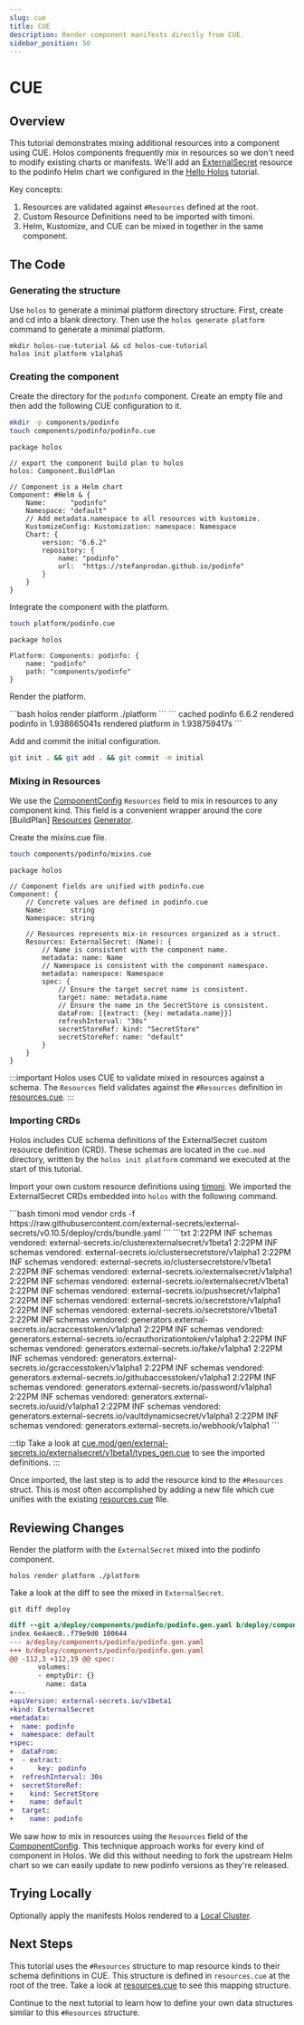 ```yaml
---
slug: cue
title: CUE
description: Render component manifests directly from CUE.
sidebar_position: 50
---
```



# CUE

## Overview

This tutorial demonstrates mixing additional resources into a component using
CUE.  Holos components frequently mix in resources so we don't need to modify
existing charts or manifests.  We'll add an [ExternalSecret] resource to the
podinfo Helm chart we configured in the [Hello Holos] tutorial.

Key concepts:

1. Resources are validated against `#Resources` defined at the root.
2. Custom Resource Definitions need to be imported with timoni.
3. Helm, Kustomize, and CUE can be mixed in together in the same component.

## The Code

### Generating the structure

Use `holos` to generate a minimal platform directory structure.  First, create
and cd into a blank directory. Then use the `holos generate platform` command to
generate a minimal platform.

```shell
mkdir holos-cue-tutorial && cd holos-cue-tutorial
holos init platform v1alpha5
```

### Creating the component

Create the directory for the `podinfo` component.  Create an empty file and then
add the following CUE configuration to it.

```bash
mkdir -p components/podinfo
touch components/podinfo/podinfo.cue
```
```cue showLineNumbers
package holos

// export the component build plan to holos
holos: Component.BuildPlan

// Component is a Helm chart
Component: #Helm & {
	Name:      "podinfo"
	Namespace: "default"
	// Add metadata.namespace to all resources with kustomize.
	KustomizeConfig: Kustomization: namespace: Namespace
	Chart: {
		version: "6.6.2"
		repository: {
			name: "podinfo"
			url:  "https://stefanprodan.github.io/podinfo"
		}
	}
}
```

Integrate the component with the platform.

```bash
touch platform/podinfo.cue
```
```cue showLineNumbers
package holos

Platform: Components: podinfo: {
	name: "podinfo"
	path: "components/podinfo"
}
```

Render the platform.

<Tabs groupId="tutorial-hello-render-manifests">
  <TabItem value="command" label="Command">
```bash
holos render platform ./platform
```
  </TabItem>
  <TabItem value="output" label="Output">
```
cached podinfo 6.6.2
rendered podinfo in 1.938665041s
rendered platform in 1.938759417s
```
  </TabItem>
</Tabs>

Add and commit the initial configuration.

```bash
git init . && git add . && git commit -m initial
```

### Mixing in Resources

We use the [ComponentConfig] `Resources` field to mix in resources to any
component kind.  This field is a convenient wrapper around the core [BuildPlan]
[Resources] [Generator].

Create the mixins.cue file.

```bash
touch components/podinfo/mixins.cue
```
```cue showLineNumbers
package holos

// Component fields are unified with podinfo.cue
Component: {
	// Concrete values are defined in podinfo.cue
	Name:      string
	Namespace: string

	// Resources represents mix-in resources organized as a struct.
	Resources: ExternalSecret: (Name): {
		// Name is consistent with the component name.
		metadata: name: Name
		// Namespace is consistent with the component namespace.
		metadata: namespace: Namespace
		spec: {
			// Ensure the target secret name is consistent.
			target: name: metadata.name
			// Ensure the name in the SecretStore is consistent.
			dataFrom: [{extract: {key: metadata.name}}]
			refreshInterval: "30s"
			secretStoreRef: kind: "SecretStore"
			secretStoreRef: name: "default"
		}
	}
}
```

:::important
Holos uses CUE to validate mixed in resources against a schema.  The `Resources`
field validates against the `#Resources` definition in [resources.cue].
:::

### Importing CRDs

Holos includes CUE schema definitions of the ExternalSecret custom resource
definition (CRD).  These schemas are located in the `cue.mod` directory, written by
the `holos init platform` command we executed at the start of this tutorial.

Import your own custom resource definitions using [timoni].  We imported the
ExternalSecret CRDs embedded into `holos` with the following command.

<Tabs groupId="35B1A1A1-D7DF-4D27-A575-28556E182096">
  <TabItem value="command" label="Command">
```bash
timoni mod vendor crds -f https://raw.githubusercontent.com/external-secrets/external-secrets/v0.10.5/deploy/crds/bundle.yaml
```
  </TabItem>
  <TabItem value="output" label="Output">
```txt
2:22PM INF schemas vendored: external-secrets.io/clusterexternalsecret/v1beta1
2:22PM INF schemas vendored: external-secrets.io/clustersecretstore/v1alpha1
2:22PM INF schemas vendored: external-secrets.io/clustersecretstore/v1beta1
2:22PM INF schemas vendored: external-secrets.io/externalsecret/v1alpha1
2:22PM INF schemas vendored: external-secrets.io/externalsecret/v1beta1
2:22PM INF schemas vendored: external-secrets.io/pushsecret/v1alpha1
2:22PM INF schemas vendored: external-secrets.io/secretstore/v1alpha1
2:22PM INF schemas vendored: external-secrets.io/secretstore/v1beta1
2:22PM INF schemas vendored: generators.external-secrets.io/acraccesstoken/v1alpha1
2:22PM INF schemas vendored: generators.external-secrets.io/ecrauthorizationtoken/v1alpha1
2:22PM INF schemas vendored: generators.external-secrets.io/fake/v1alpha1
2:22PM INF schemas vendored: generators.external-secrets.io/gcraccesstoken/v1alpha1
2:22PM INF schemas vendored: generators.external-secrets.io/githubaccesstoken/v1alpha1
2:22PM INF schemas vendored: generators.external-secrets.io/password/v1alpha1
2:22PM INF schemas vendored: generators.external-secrets.io/uuid/v1alpha1
2:22PM INF schemas vendored: generators.external-secrets.io/vaultdynamicsecret/v1alpha1
2:22PM INF schemas vendored: generators.external-secrets.io/webhook/v1alpha1
```
  </TabItem>
</Tabs>

:::tip
Take a look at
[cue.mod/gen/external-secrets.io/externalsecret/v1beta1/types_gen.cue] to see
the imported definitions.
:::

Once imported, the last step is to add the resource kind to the `#Resources`
struct.  This is most often accomplished by adding a new file which cue unifies
with the existing [resources.cue] file.

## Reviewing Changes

Render the platform with the `ExternalSecret` mixed into the podinfo component.

```shell
holos render platform ./platform
```

Take a look at the diff to see the mixed in `ExternalSecret`.

```shell
git diff deploy
```

```diff
diff --git a/deploy/components/podinfo/podinfo.gen.yaml b/deploy/components/podinfo/podinfo.gen.yaml
index 6e4aec0..f79e9d0 100644
--- a/deploy/components/podinfo/podinfo.gen.yaml
+++ b/deploy/components/podinfo/podinfo.gen.yaml
@@ -112,3 +112,19 @@ spec:
       volumes:
       - emptyDir: {}
         name: data
+---
+apiVersion: external-secrets.io/v1beta1
+kind: ExternalSecret
+metadata:
+  name: podinfo
+  namespace: default
+spec:
+  dataFrom:
+  - extract:
+      key: podinfo
+  refreshInterval: 30s
+  secretStoreRef:
+    kind: SecretStore
+    name: default
+  target:
+    name: podinfo
```

We saw how to mix in resources using the `Resources` field of the
[ComponentConfig].  This technique approach works for every kind of component in
Holos.  We did this without needing to fork the upstream Helm chart so we can
easily update to new podinfo versions as they're released.

## Trying Locally

Optionally apply the manifests Holos rendered to a [Local Cluster].

## Next Steps

This tutorial uses the `#Resources` structure to map resource kinds to their
schema definitions in CUE.  This structure is defined in `resources.cue` at the
root of the tree.  Take a look at [resources.cue] to see this mapping structure.

Continue to the next tutorial to learn how to define your own data structures
similar to this `#Resources` structure.

[Local Cluster]: ../topics/local-cluster.mdx
[ExternalSecret]: https://external-secrets.io/latest/api/externalsecret/
[Artifact]: ../api/core.md#Artifact
[Resources]: ../api/core.md#Resources
[Generator]: ../api/core.md#Generator
[Hello Holos]: ./hello-holos.mdx
[cue.mod/gen/external-secrets.io/externalsecret/v1beta1/types_gen.cue]: https://github.com/holos-run/holos/blob/main/internal/generate/platforms/cue.mod/gen/external-secrets.io/externalsecret/v1beta1/types_gen.cue#L13
[ComponentConfig]: ../api/author.md#ComponentConfig
[timoni]: https://timoni.sh/install/
[resources.cue]: https://github.com/holos-run/holos/blob/main/internal/generate/platforms/v1alpha5/resources.cue#L33

